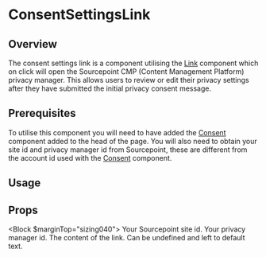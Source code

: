 


# ConsentSettingsLink

## Overview

The consent settings link is a component utilising the [Link](/components/link) component which on click will open the Sourcepoint CMP (Content Management Platform) privacy manager. This allows users to review or edit their privacy settings after they have submitted the initial privacy consent message.

## Prerequisites

To utilise this component you will need to have added the [Consent](/components/consent) component added to the head of the page. You will also need to obtain your site id and privacy manager id from Sourcepoint, these are different from the account id used with the [Consent](/components/consent) component.

## Usage

<CodeFromFile path="examples/consent-settings-link.tsx"/>

## Props

<Block $marginTop="sizing040">
  <Prop required name="siteId" type="string">
    Your Sourcepoint site id.
  </Prop>
  <Prop name="privacyManagerId" type="string">
    Your privacy manager id.
  </Prop>
  <Prop name="children" type="ReactNode" default="Manage Consent">
    The content of the link. Can be undefined and left to default text.
  </Prop>
</Block>
